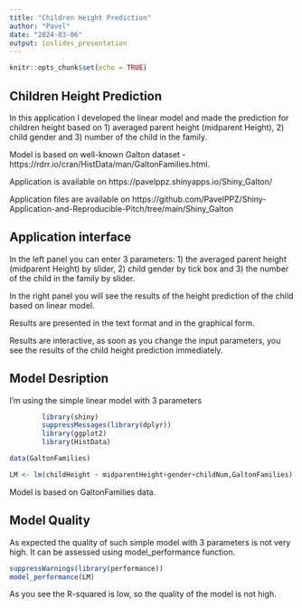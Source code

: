 ```yaml
---
title: "Children Height Prediction"
author: "Pavel"
date: "2024-03-06"
output: ioslides_presentation
---
```


```r
knitr::opts_chunk$set(echo = TRUE)
```


## Children Height Prediction 

In this application I developed the linear model and made the prediction for children height based on 1) averaged parent height (midparent Height), 2) child gender and 3) number of the child in the family.

Model is based on well-known Galton  dataset - https://rdrr.io/cran/HistData/man/GaltonFamilies.html.

Application is available on 
https://pavelppz.shinyapps.io/Shiny_Galton/

Application files are available on
https://github.com/PavelPPZ/Shiny-Application-and-Reproducible-Pitch/tree/main/Shiny_Galton

## Application interface

In the left panel you can enter 3 parameters: 1) the averaged parent height (midparent Height) by slider, 2) child gender by tick box and 3) the number of the child in the family by slider. 

In the right panel you will see the results of the height prediction of the child based on linear model.

Results are presented in the text format and in the graphical form. 

Results are interactive, as soon as you change the input parameters, you see the results of the child height prediction immediately.

## Model Desription
I'm using the simple linear model with 3 parameters 

```r
        library(shiny)
        suppressMessages(library(dplyr)) 
        library(ggplot2)
        library(HistData)

data(GaltonFamilies)

LM <- lm(childHeight ~ midparentHeight+gender+childNum,GaltonFamilies)

```

Model is based on GaltonFamilies data.

## Model Quality

As expected the quality of such simple model with 3 parameters is not very high. It can be assessed using model_performance function.
```r
suppressWarnings(library(performance))
model_performance(LM)
```

As you see the R-squared is low, so the quality of the model is not high.

